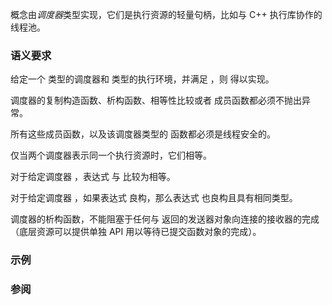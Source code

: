 {{cpp/execution/title|scheduler}}
{{cpp/execution/navbar}}
{{dcl begin}}
{{dcl header|execution}}
{{dcl|num=1|since=c++26|1=
template&lt; class Sch &gt;
concept scheduler =
    std::derived_from&lt;
        typename std::remove_cvref_t&lt;Sch&gt;::scheduler_concept,
        scheduler_t&gt; &amp;&amp;
    /*queryable*/&lt;Sch&gt; &amp;&amp;
    requires(Sch&amp;&amp; sch)
    {
        { 
            std::execution::schedule(std::forward&lt;Sch&gt;(sch))
        } -&gt; std::execution::sender;
        {
            auto(
                std::execution::get_completion_scheduler&lt;
                    std::execution::set_value_t&gt;(
                        std::execution::get_env(
                            std::execution::schedule(
                                std::forward&lt;Sch&gt;(sch)))))
        } -&gt; std::same_as&lt;std::remove_cvref_t&lt;Sch&gt;&gt;;
    } &amp;&amp;
    std::equality_comparable&lt;std::remove_cvref_t&lt;Sch&gt;&gt; &amp;&amp;
    std::copy_constructible&lt;std::remove_cvref_t&lt;Sch&gt;&gt;;
};
}}
{{dcl h|辅助标签类型}}
{{dcl|num=2|since=c++26|1=
struct scheduler_t {};
}}
{{dcl end}}

{{tt|scheduler}} 概念由''调度器''{{sep}}类型实现，它们是执行资源的轻量句柄，比如与 C++ 执行库协作的线程池。

===语义要求===
给定一个 {{tt|Sch}} 类型的调度器和 {{tt|Env}} 类型的执行环境，并满足 {{c|sender_in&lt;schedule_result_t&lt;Sch&gt;, Env&gt;}}，则 {{c|/*sender-in-of*/&lt;schedule_result_t&lt;Sch&gt;, Env&gt;}} 得以实现。

调度器的复制构造函数、析构函数、相等性比较或者 {{tt|swap}} 成员函数都必须不抛出异常。

所有这些成员函数，以及该调度器类型的 {{tt|schedule}} 函数都必须是线程安全的。

仅当两个调度器表示同一个执行资源时，它们相等。

对于给定调度器 {{tt|sch}}，表达式 {{c|get_completion_scheduler&lt;set_value_t&gt;(get_env(schedule(sch)))}} 与 {{tt|sch}} 比较为相等。

对于给定调度器 {{tt|sch}}，如果表达式 {{c|get_domain(sch)}} 良构，那么表达式 {{c|get_domain(get_env(schedule(sch)))}} 也良构且具有相同类型。

调度器的析构函数，不能阻塞于任何与 {{tt|schedule}} 返回的发送器对象向连接的接收器的完成（底层资源可以提供单独 API 用以等待已提交函数对象的完成）。

===示例===
{{cpp/execution/hello_world_example}}

===参阅===
{{dsc begin}}
{{dsc inc|cpp/execution/dsc schedule}}
{{dsc end}}

{{langlinks|cs|de|en|es|fr|it|ja|ko|pl|pt|ru}}